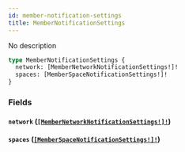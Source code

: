 ```yaml
---
id: member-notification-settings
title: MemberNotificationSettings
---
```


No description

```graphql
type MemberNotificationSettings {
  network: [MemberNetworkNotificationSettings!]!
  spaces: [MemberSpaceNotificationSettings!]!
}
```

### Fields

#### `network` ([`[MemberNetworkNotificationSettings!]!`](/graphql/objects/member-network-notification-settings))

#### `spaces` ([`[MemberSpaceNotificationSettings!]!`](/graphql/objects/member-space-notification-settings))
